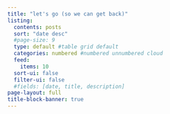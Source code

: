 ```yaml
---
title: "let's go (so we can get back)"
listing:
  contents: posts
  sort: "date desc"
  #page-size: 9
  type: default #table grid default
  categories: numbered #numbered unnumbered cloud
  feed:
    items: 10
  sort-ui: false
  filter-ui: false
  #fields: [date, title, description]
page-layout: full
title-block-banner: true
---
```

